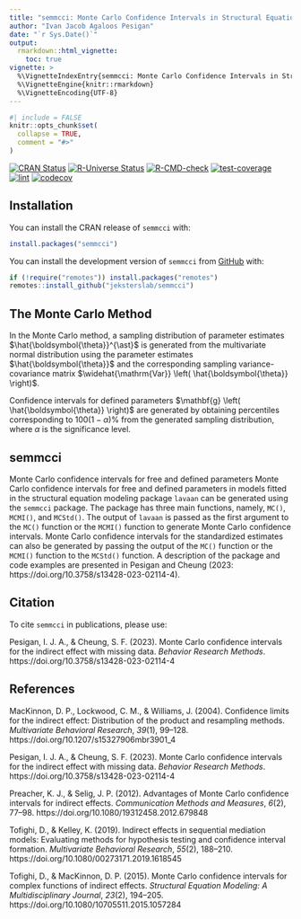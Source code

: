 ```yaml
---
title: "semmcci: Monte Carlo Confidence Intervals in Structural Equation Modeling"
author: "Ivan Jacob Agaloos Pesigan"
date: "`r Sys.Date()`"
output:
  rmarkdown::html_vignette:
    toc: true
vignette: >
  %\VignetteIndexEntry{semmcci: Monte Carlo Confidence Intervals in Structural Equation Modeling}
  %\VignetteEngine{knitr::rmarkdown}
  %\VignetteEncoding{UTF-8}
---
```


```r
#| include = FALSE
knitr::opts_chunk$set(
  collapse = TRUE,
  comment = "#>"
)
```

<!-- badges: start -->
[![CRAN Status](https://www.r-pkg.org/badges/version/semmcci)](https://cran.r-project.org/package=semmcci)
[![R-Universe Status](https://jeksterslab.r-universe.dev/badges/semmcci)](https://jeksterslab.r-universe.dev)
[![R-CMD-check](https://github.com/jeksterslab/semmcci/workflows/R-CMD-check/badge.svg)](https://github.com/jeksterslab/semmcci/actions)
[![test-coverage](https://github.com/jeksterslab/semmcci/actions/workflows/test-coverage.yaml/badge.svg)](https://github.com/jeksterslab/semmcci/actions/workflows/test-coverage.yaml)
[![lint](https://github.com/jeksterslab/semmcci/actions/workflows/lint.yaml/badge.svg)](https://github.com/jeksterslab/semmcci/actions/workflows/lint.yaml)
[![codecov](https://codecov.io/gh/jeksterslab/semmcci/branch/main/graph/badge.svg?token=KVLUET3DJ6)](https://codecov.io/gh/jeksterslab/semmcci)
<!-- badges: end -->

## Installation

You can install the CRAN release of `semmcci` with:

```r
install.packages("semmcci")
```

You can install the development version of `semmcci` from
[GitHub](https://github.com/jeksterslab/semmcci) with:

```r
if (!require("remotes")) install.packages("remotes")
remotes::install_github("jeksterslab/semmcci")
```

## The Monte Carlo Method

In the Monte Carlo method,
a sampling distribution of parameter estimates $\hat{\boldsymbol{\theta}}^{\ast}$ is generated
from the multivariate normal distribution
using the parameter estimates $\hat{\boldsymbol{\theta}}$
and the corresponding sampling variance-covariance matrix
$\widehat{\mathrm{Var}} \left( \hat{\boldsymbol{\theta}} \right)$.

\begin{equation}
    \hat{\boldsymbol{\theta}}^{\ast}
    \sim
    \mathcal{N}
    \left(
    \hat{\boldsymbol{\theta}},
    \widehat{\mathrm{Var}}
    \left(
    \hat{\boldsymbol{\theta}}
    \right)
    \right)
\end{equation}

Confidence intervals for defined parameters $\mathbf{g} \left( \hat{\boldsymbol{\theta}} \right)$ are generated
by obtaining percentiles corresponding to $100(1 - \alpha)\%$
from the generated sampling distribution,
where $\alpha$ is the significance level.

## semmcci

Monte Carlo confidence intervals for free and defined parameters
Monte Carlo confidence intervals for free and defined parameters in
models fitted in the structural equation modeling package `lavaan` can
be generated using the `semmcci` package. The package has three main
functions, namely, `MC()`, `MCMI()`, and `MCStd()`. The output of `lavaan` is
passed as the first argument to the `MC()` function or the `MCMI()` function
to generate Monte Carlo confidence intervals. Monte Carlo confidence intervals for the
standardized estimates can also be generated by passing the output of
the `MC()` function or the `MCMI()` function to the `MCStd()` function.
A description of the package and code examples
are presented in Pesigan and Cheung (2023: https://doi.org/10.3758/s13428-023-02114-4).

## Citation

To cite `semmcci` in publications, please use: 

Pesigan, I. J. A., & Cheung, S. F. (2023).
Monte Carlo confidence intervals for the indirect effect with missing data.
*Behavior Research Methods*.
https://doi.org/10.3758/s13428-023-02114-4

## References

MacKinnon, D. P., Lockwood, C. M., & Williams, J. (2004).
Confidence limits for the indirect effect:
Distribution of the product and resampling methods.
*Multivariate Behavioral Research*, *39*(1), 99–128.
https://doi.org/10.1207/s15327906mbr3901_4

Pesigan, I. J. A., & Cheung, S. F. (2023).
Monte Carlo confidence intervals for the indirect effect with missing data.
*Behavior Research Methods*.
https://doi.org/10.3758/s13428-023-02114-4

Preacher, K. J., & Selig, J. P. (2012).
Advantages of Monte Carlo confidence intervals for indirect effects.
*Communication Methods and Measures*, *6*(2), 77–98.
https://doi.org/10.1080/19312458.2012.679848

Tofighi, D., & Kelley, K. (2019).
Indirect effects in sequential mediation models:
Evaluating methods for hypothesis testing and confidence interval formation.
*Multivariate Behavioral Research*, *55*(2), 188–210.
https://doi.org/10.1080/00273171.2019.1618545

Tofighi, D., & MacKinnon, D. P. (2015).
Monte Carlo confidence intervals for complex functions of indirect effects.
*Structural Equation Modeling: A Multidisciplinary Journal*, *23*(2), 194–205.
https://doi.org/10.1080/10705511.2015.1057284
